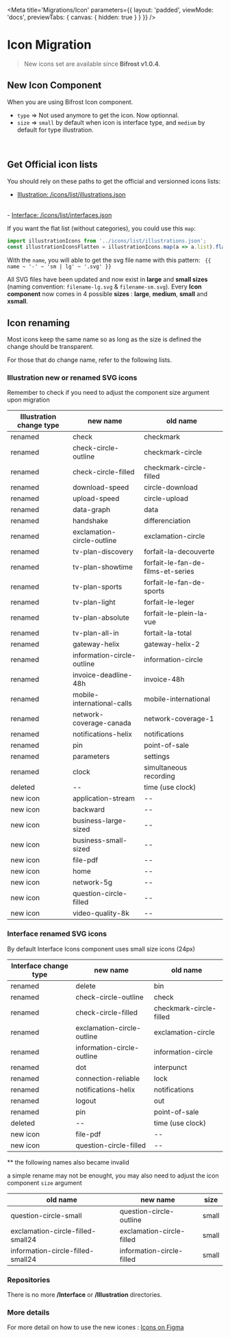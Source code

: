
<Meta
    title='Migrations/Icon'
    parameters={{
        layout: 'padded',
        viewMode: 'docs',
        previewTabs: { canvas: { hidden: true } }
    }}
/>

# Icon Migration
> New icons set are available since **Bifrost v1.0.4**.

## New Icon Component
When you are using Bifrost Icon component.
- `type` => Not used anymore to get the icon. Now optionnal.
- `size` => `small` by default when icon is interface type, and `medium` by default for type illustration.

<br/>

## Get Official icon lists
You should rely on these paths to get the official and versionned icons lists:
- <a href='icons/list/illustrations.json' target='_blank'>
    Illustration: /icons/list/illustrations.json
</a>
<br/>
- <a href='icons/list/interfaces.json' target='_blank'>
    Interface: /icons/list/interfaces.json
</a>


If you want the flat list (without categories), you could use this `map`:
```jsx
import illustrationIcons from '../icons/list/illustrations.json';
const illustrationIconsFlatten = illustrationIcons.map(a => a.list).flat().sort();

```

With the `name`, you will able to get the svg file name with this pattern:
` {{ name ~ '-' ~ 'sm | lg' ~ '.svg' }}`

All SVG files have been updated and now exist in **large** and **small sizes** (naming convention: `filename-lg.svg` & `filename-sm.svg`).
Every **Icon component** now comes in 4 possible **sizes** : **large**, **medium**, **small** and **xsmall**.



## Icon renaming

Most icons keep the same name so as long as the size is defined the change should be transparent.

For those that do change name, refer to the following lists.

### Illustration  new or renamed SVG icons

Remember to check if you need to adjust the component size argument upon migration


Illustration change type | new name | old name
----------------- | ----------------- | -----------------
renamed | check | checkmark
renamed | check-circle-outline | checkmark-circle
renamed | check-circle-filled | checkmark-circle-filled
renamed | download-speed | circle-download
renamed | upload-speed | circle-upload
renamed | data-graph | data
renamed | handshake | differenciation
renamed | exclamation-circle-outline | exclamation-circle
renamed | tv-plan-discovery | forfait-la-decouverte
renamed | tv-plan-showtime | forfait-le-fan-de-films-et-series
renamed | tv-plan-sports | forfait-le-fan-de-sports
renamed | tv-plan-light | forfait-le-leger
renamed | tv-plan-absolute | forfait-le-plein-la-vue
renamed | tv-plan-all-in | fortait-la-total
renamed | gateway-helix | gateway-helix-2
renamed | information-circle-outline | information-circle
renamed | invoice-deadline-48h | invoice-48h
renamed | mobile-international-calls | mobile-international
renamed | network-coverage-canada | network-coverage-1
renamed | notifications-helix | notifications
renamed | pin | point-of-sale
renamed | parameters | settings
renamed | clock | simultaneous recording
deleted | -- | time (use clock)
new icon | application-stream | --
new icon | backward | --
new icon | business-large-sized | --
new icon | business-small-sized | --
new icon | file-pdf | --
new icon | home | --
new icon | network-5g | --
new icon | question-circle-filled | --
new icon | video-quality-8k | --

### Interface renamed SVG icons
By default Interface Icons component uses small size icons (24px)

Interface change type | new name | old name
----------------- | ----------------- | -----------------
renamed | delete | bin
renamed | check-circle-outline | check
renamed | check-circle-filled | checkmark-circle-filled
renamed | exclamation-circle-outline | exclamation-circle
renamed | information-circle-outline | information-circle
renamed | dot | interpunct
renamed | connection-reliable | lock
renamed | notifications-helix | notifications
renamed | logout | out
renamed | pin | point-of-sale
deleted | -- | time (use clock)
new icon | file-pdf | --
new icon | question-circle-filled | --


** the following names also became invalid 

a simple rename may not be enought, you may also need to adjust the icon component `size` argument

old name | new name | size
----------------- | ----------------- | -----------------
question-circle-small | question-circle-outline | small
exclamation-circle-filled-small24 | exclamation-circle-filled | small
information-circle-filled-small24 | information-circle-filled | small


### Repositories
There is no more **/Interface** or **/Illustration** directories.


### More details

For more detail on how to use the new icones :
[Icons on Figma](https://www.figma.com/file/u25bSG8COM4azJ04CztTv8/DS---Medias?node-id=0%3A1)

